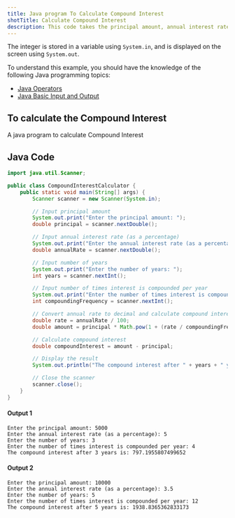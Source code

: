 ```yaml
---
title: Java program To Calculate Compound Interest
shotTitle: Calculate Compound Interest
description: This code takes the principal amount, annual interest rate (as a percentage), number of years, and compounding frequency (how many times per year the interest is compounded) as input from the user.
---
```


The integer is stored in a variable using `System.in`, and is displayed on the screen using `System.out`.

To understand this example, you should have the knowledge of the following Java programming topics:

- [Java Operators](/docs/operators)
- [Java Basic Input and Output](/docs/basic-input-output)

## To calculate the Compound Interest

A java program to calculate Compound Interest

## Java Code

```java
import java.util.Scanner;

public class CompoundInterestCalculator {
    public static void main(String[] args) {
        Scanner scanner = new Scanner(System.in);

        // Input principal amount
        System.out.print("Enter the principal amount: ");
        double principal = scanner.nextDouble();

        // Input annual interest rate (as a percentage)
        System.out.print("Enter the annual interest rate (as a percentage): ");
        double annualRate = scanner.nextDouble();

        // Input number of years
        System.out.print("Enter the number of years: ");
        int years = scanner.nextInt();

        // Input number of times interest is compounded per year
        System.out.print("Enter the number of times interest is compounded per year: ");
        int compoundingFrequency = scanner.nextInt();

        // Convert annual rate to decimal and calculate compound interest
        double rate = annualRate / 100;
        double amount = principal * Math.pow(1 + (rate / compoundingFrequency), compoundingFrequency * years);

        // Calculate compound interest
        double compoundInterest = amount - principal;

        // Display the result
        System.out.println("The compound interest after " + years + " years is: " + compoundInterest);

        // Close the scanner
        scanner.close();
    }
}
```

#### Output 1

```plaintext
Enter the principal amount: 5000
Enter the annual interest rate (as a percentage): 5
Enter the number of years: 3
Enter the number of times interest is compounded per year: 4
The compound interest after 3 years is: 797.1955807499652
```

#### Output 2

```plaintext
Enter the principal amount: 10000
Enter the annual interest rate (as a percentage): 3.5
Enter the number of years: 5
Enter the number of times interest is compounded per year: 12
The compound interest after 5 years is: 1938.8365362833173
```
